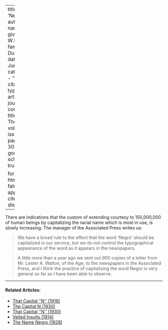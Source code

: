 
---
title: 'Negro'
author:
  - name:
      given: W.E.B.
      family: Du Bois
date: Jun. 1914
categories: 
  - ""
citation: 
  type: article-journal
  container-title: The Crisis
  volume: 9
  issue: 2
  page: 28-30
google-scholar: true

format:
  html:
    toc: false
    appendix-cite-as: display
---


There are indications that the custom of extending courtesy to 150,000,000 of human beings by capitalizing the racial name which is most in use, is slowly increasing. The manager of the  Associated Press writes us:

> We have a broad rule to the effect that the word 'Negro' should be capitalized in our service, but we do not control the typographical appearance of the word as it appears in the newspapers.

> A little more than a year ago we sent out 900 copies of a letter from Mr. Lester A. Walton, of the Age, to the newspapers in the Associated Press, and I think the practice of capitalizing the word Negro is very general so far as I have been able to observe.

<!-- Similar articles start here -->
<div  class="clear-wrap"></div>
<hr>
#### Related Articles:

* [That Capital ''N'' (1916)](/Volumes/11/04/that_capital_n.html)
* [The Capital N (1930)](/Volumes/37/05/capital_n.html)
* [That Capital ''N'' (1930)](/Volumes/37/02/that_capital_n.html)
* [Veiled Insults (1914)](/Volumes/07/06/veiled_insults.html)
* [The Name Negro (1928)](/Volumes/35/03/name_negro.html)

<!-- Similar articles end here -->